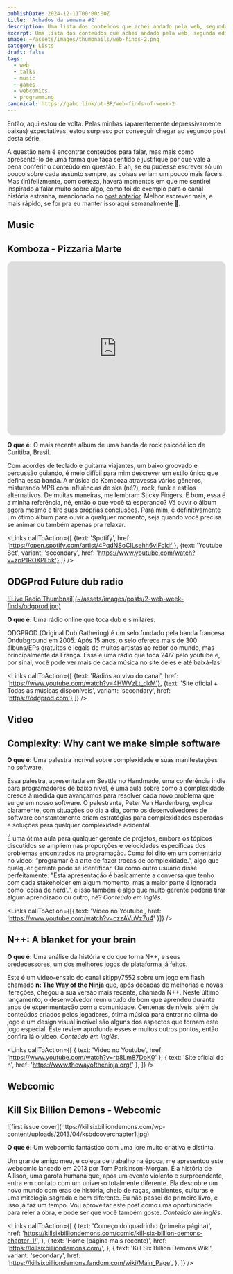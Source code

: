 ```yaml
---
publishDate: 2024-12-11T00:00:00Z
title: 'Achados da semana #2'
description: Uma lista dos conteúdos que achei andado pela web, segunda edição
excerpt: Uma lista dos conteúdos que achei andado pela web, segunda edição
image: ~/assets/images/thumbnails/web-finds-2.png
category: Lists
draft: false
tags:
  - web
  - talks
  - music
  - games
  - webcomics
  - programming
canonical: https://gabo.link/pt-BR/web-finds-of-week-2
---
```



<section class="px-6">

Então, aqui estou de volta. Pelas minhas (aparentemente depressivamente baixas) expectativas, estou surpreso por conseguir chegar ao segundo post desta série.

A questão nem é encontrar conteúdos para falar, mas mais como apresentá-lo de uma forma que faça sentido e justifique por que vale a pena conferir o conteúdo em questão. E ah, se eu pudesse escrever só um pouco sobre cada assunto sempre, as coisas seriam um pouco mais fáceis. Mas (in)felizmente, com certeza, haverá momentos em que me sentirei inspirado a falar muito sobre algo, como foi de exemplo para o canal história estranha, mencionado no [post anterior](https://gabo.link/pt-BR/web-finds-of-week-1). Melhor escrever mais, e mais rápido, se for pra eu manter isso aqui semanalmente 😬.

# Music

</section>

<ListItem>

## Komboza - Pizzaria Marte

<iframe
  style="border-radius:12px"
  src="https://open.spotify.com/embed/artist/4PqdNSoCILsehh6vIFcldf?utm_source=generator&theme=0"
  width="100%"
  height="400"
  frameBorder="0"
  allowfullscreen=""
  allow="autoplay; clipboard-write; encrypted-media; fullscreen; picture-in-picture"
  loading="lazy"
></iframe>

**O que é:** O mais recente album de uma banda de rock psicodélico de Curitiba, Brasil.

Com acordes de teclado e guitarra viajantes, um baixo groovado e percussão guiando, é meio difícil para mim descrever um estilo único que defina essa banda. A música do Komboza atravessa vários gêneros, misturando MPB com influências de ska (né?), rock, funk e estilos alternativos. De muitas maneiras, me lembram Sticky Fingers. E bom, essa é a minha referência, né, então o que você tá esperando? Vá ouvir o álbum agora mesmo e tire suas próprias conclusões. Para mim, é definitivamente um ótimo álbum para ouvir a qualquer momento, seja quando você precisa se animar ou também apenas pra relaxar.

<Links 
  callToAction={[
    {text: 'Spotify', href: 'https://open.spotify.com/artist/4PqdNSoCILsehh6vIFcldf'},
    {text: 'Youtube Set', variant: 'secondary', href: 'https://www.youtube.com/watch?v=zpP1ROXPF5k'} 
  ]}
/>
</ListItem>

<ListItem>

## ODGProd Future dub radio

<a href="https://www.youtube.com/@ODGProd/streams">
  ![Live Radio Thumbnail](~/assets/images/posts/2-web-week-finds/odgprod.jpg)
</a>

**O que é:** Uma rádio online que toca dub e similares.

ODGPROD (Original Dub Gathering) é um selo fundado pela banda francesa Ondubground em 2005. Após 15 anos, o selo oferece mais de 300 álbuns/EPs gratuitos e legais de muitos artistas ao redor do mundo, mas principalmente da França. Essa é uma rádio que toca 24/7 pelo youtube e, por sinal, você pode ver mais de cada música no site deles e até baixá-las!

<Links 
  callToAction={[
    {text: 'Rádios ao vivo do canal', href: 'https://www.youtube.com/watch?v=4HWVzLt_dkM'}, 
    {text: 'Site oficial + Todas as músicas disponíveis', variant: 'secondary', href: 'https://odgprod.com'}
  ]}
/>
</ListItem>

<section class="px-6">

# Video

</section>

<ListItem>

## Complexity: Why cant we make simple software

<VideoFrame id="czzAVuVz7u4" />

**O que é:** Uma palestra incrível sobre complexidade e suas manifestações no software.

Essa palestra, apresentada em Seattle no Handmade, uma conferência indie para programadores de baixo nível, é uma aula sobre como a complexidade cresce à medida que avançamos para resolver cada novo problema que surge em nosso software. O palestrante, Peter Van Hardenberg, explica claramente, com situações do dia a dia, como os desenvolvedores de software constantemente criam estratégias para complexidades esperadas e soluções para qualquer complexidade acidental.

É uma ótima aula para qualquer gerente de projetos, embora os tópicos discutidos se ampliem nas proporções e velocidades específicas dos problemas encontrados na programação. Como foi dito em um comentário no vídeo: “programar é a arte de fazer trocas de complexidade.”, algo que qualquer gerente pode se identificar. Ou como outro usuário disse perfeitamente: "Esta apresentação é basicamente a conversa que tenho com cada stakeholder em algum momento, mas a maior parte é ignorada como 'coisa de nerd'.”, e isso também é algo que muito gerente poderia tirar algum aprendizado ou outro, né? _Conteúdo em inglês_.

<Links callToAction={[{ text: 'Vídeo no Youtube', href: 'https://www.youtube.com/watch?v=czzAVuVz7u4' }]} />

</ListItem>

<ListItem>

## N++: A blanket for your brain

<VideoFrame id="rb8Lm87DoK0" />

**O que é:** Uma análise da história e do que torna N++, e seus predecessores, um dos melhores jogos de plataforma já feitos.

Este é um vídeo-ensaio do canal skippy7552 sobre um jogo em flash chamado **n: The Way of the Ninja** que, após décadas de melhorias e novas iterações, chegou à sua versão mais recente, chamada N++. Neste último lançamento, o desenvolvedor reuniu tudo de bom que aprendeu durante anos de experimentação com a comunidade. Centenas de níveis, além de conteúdos criados pelos jogadores, ótima música para entrar no clima do jogo e um design visual incrível são alguns dos aspectos que tornam este jogo especial. Este review aprofunda esses e muitos outros pontos, então confira lá o vídeo. _Conteúdo em inglês_.

<Links
  callToAction={[
    { text: 'Video no Youtube', href: 'https://www.youtube.com/watch?v=rb8Lm87DoK0' },
    { text: 'Site oficial do n', href: 'https://www.thewayoftheninja.org/' },
  ]}
/>

</ListItem>

<section class="px-6">

# Webcomic

</section>

<ListItem>

## Kill Six Billion Demons - Webcomic

<div class="mx-auto">
  ![first issue cover](https://killsixbilliondemons.com/wp-content/uploads/2013/04/ksbdcoverchapter1.jpg)
</div>

**O que é:** Um webcomic fantástico com uma lore muito criativa e distinta.

Um grande amigo meu, e colega de trabalho na época, me apresentou este webcomic lançado em 2013 por Tom Parkinson-Morgan. É a história de Allison, uma garota humana que, após um evento violento e surpreendente, entra em contato com um universo totalmente diferente. Ela descobre um novo mundo com eras de história, cheio de raças, ambientes, culturas e uma mitologia sagrada e bem diferente. Eu não passei do primeiro livro, e isso já faz um tempo. Vou aproveitar este post como uma oportunidade para reler a obra, e pode ser que você também goste. _Conteúdo em inglês_.

<Links
  callToAction={[
    {
      text: 'Começo do quadrinho (primeira página)',
      href: 'https://killsixbilliondemons.com/comic/kill-six-billion-demons-chapter-1/',
    },
    {
      text: 'Home (página mais recente)',
      href: 'https://killsixbilliondemons.com/',
    },
    {
      text: 'Kill Six Billion Demons Wiki',
      variant: 'secondary',
      href: 'https://killsixbilliondemons.fandom.com/wiki/Main_Page',
    },
  ]}
/>

</ListItem>

